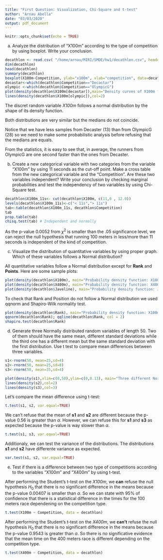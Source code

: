 ```yaml
---
title: "First Question: Visualization, Chi-Square and t-test"
author: "Arnau Abella"
date: "03/03/2020"
output: pdf_document
---
```


```r
knitr::opts_chunk$set(echo = TRUE)
```

a. Analyze the distribution of "X100m" according to the type of competition by using boxplot. Write your conclusion.

```r
decathlon <- read.csv( "/home/arnau/MIRI/SMDE/hw1/decathlon.csv", header = TRUE, sep = ",")
dim(decathlon)
head(decathlon)
summary(decathlon)
boxplot(X100m~Competition, ylab="x100m", xlab="competition", data=decathlon)
decastar<-which(decathlon$Competition=="Decastar")
olympic <-which(decathlon$Competition=="OlympicG")
plot(density(decathlon$X100m[decastar]),main="Density curves of X100m for Decastar and OlympicG", xlim=c(10,12), ylim=c(0, 2))
lines(density(decathlon$X100m[olympic]),col=2)
```

The discret random variable _X100m_ follows a normal distribution by the shape of its density function.

Both distributions are very similar but the medians do not coincide. 

Notice that we have less samples from Decaster (13) than from OlympicG (28) so we need to make some probabilistic analysis before refusing that the medians are equals.

From the statistics, it is easy to see that, in average, the runners from OlympicG are one second faster than the ones from Decaster.

\newpage

b. Create a new categorical variable with two categories from the variable "X100m" by using 11 seconds as the cut-off point. Make a cross table from the new categorical variable and the "Competition". Are these two variables independent? Write your conclusion by checking marginal probabilities and test the independency of two variables by using Chi-Square test.

```r
decathlon$X100m_11s<- cut(decathlon$X100m, c(11,0 , 12.0))
levels(decathlon$X100m_11s)<-c("< 11s","> 11s")
tab<-table(decathlon$X100m_11s, decathlon$Competition)
tab
prop.table(tab)
chisq.test(tab) # Independent and normally
```

As the p-value 0.0052 from $\chi^2$ is smaller than the .05 significance level, we can reject the null hypothesis that running 100 meters in less/more than 11 seconds is independent of the kind of competition.

\newpage

c. Visualize the distribution of quantitative variables by using proper graph. Which of these variables follows a Normal distribution?

All quantitative variables follow a Normal distribution except for **Rank** and **Points**. Here are some sample plots:

```r
plot(density(decathlon$X100m), main="Probability density function: X100m")
plot(density(decathlon$X400m), main="Probability density function: X400m")
plot(density(decathlon$Javeline), main="Probability density function: Javeline")
```

To check that Rank and Position do not follow a Normal distribution we used qqnorm and Shapiro-Wilk normality test.

```r
plot(density(decathlon$Rank), main="Probability density function: X100m")
qqnorm(decathlon$Rank); qqline(decathlon$Rank, col = 2)
shapiro.test(decathlon$Rank)
```

\newpage

d. Generate three Normally distributed random variables of length 50. Two of them should have the same mean, different standard deviations while the third one has a different mean but the same standard deviation with the first distribution. Use t test to compare mean differences between three variables.

```r
s1<-rnorm(50, mean=25,sd=4)
s2<-rnorm(50, mean=25,sd=8)
s3<-rnorm(50, mean=35,sd=4)

plot(density(s1),xlim=c(0,50),ylim=c(0,0.13), main="Three different Normal distributed random variables")
lines(density(s2),col=2)
lines(density(s3),col=3)
```

Let's compare the mean difference using t-test:

```r
t.test(s1, s2, var.equal=TRUE)
```

We can't refuse that the mean of **s1** and **s2** are different because the p-value 0.56 is greater than $\alpha$. However, we can refuse this for **s1** and **s3** as expected because the p-value is way slower than $\alpha$.

```r
t.test(s1, s3, var.equal=TRUE)
```

Additionaly, we can test the variance of the distributions. The distributions **s1** and **s2** have differente variance as expected.

```r
var.test(s1, s2, var.equal=TRUE)
```

\newpage

e. Test if there is a difference between two type of competitions according to the variables "X100m" and "X400m" by using t-test.

After performing the Student's t-test on the _X100m_, we **can** refuse the null hypothesis $H_0$ that there is no significant difference in the means because the p-value $0.00407$ is smaller than $\alpha$. So we can state with 95% of confidence that there is a statistical difference in the times for the 100 meters race dependening on the competition type.

```r
t.test(X100m ~ Competition, data = decathlon)
```

After performing the Student's t-test on the _X400m_, we **can't** refuse the null hypothesis $H_0$ that there is no significant difference in the means because the p-value $0.9543$ is greater than $\alpha$. So there is no significative evidence that the mean time on the 400 meters race is different depending on the competition type.

```r
t.test(X400m ~ Competition, data = decathlon)
```